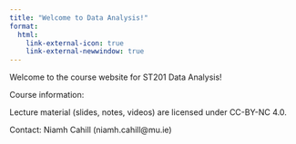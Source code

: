 ```yaml
---
title: "Welcome to Data Analysis!"
format:
  html:
    link-external-icon: true
    link-external-newwindow: true
---
```


Welcome to the course website for ST201 Data Analysis!

Course information:

Lecture material (slides, notes, videos) are licensed under CC-BY-NC 4.0.

Contact: Niamh Cahill (niamh.cahill\@mu.ie)
